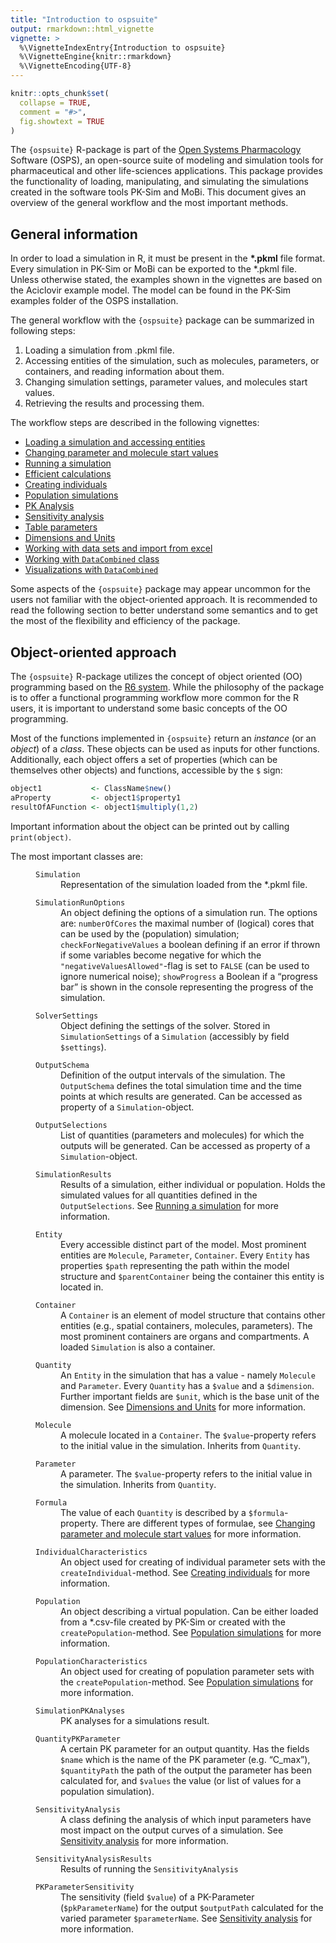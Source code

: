 ```yaml
---
title: "Introduction to ospsuite"
output: rmarkdown::html_vignette
vignette: >
  %\VignetteIndexEntry{Introduction to ospsuite}
  %\VignetteEngine{knitr::rmarkdown}
  %\VignetteEncoding{UTF-8}
---
```


```r
knitr::opts_chunk$set(
  collapse = TRUE,
  comment = "#>",
  fig.showtext = TRUE
)
```

The `{ospsuite}` R-package is part of the [Open Systems Pharmacology](http://www.open-systems-pharmacology.org/) Software (OSPS), an open-source suite of modeling and simulation tools for pharmaceutical and other life-sciences applications. This package provides the functionality of loading, manipulating, and simulating the simulations created in the software tools PK-Sim and MoBi. This document gives an overview of the general workflow and the most important methods.

## General information

In order to load a simulation in R, it must be present in the **\*.pkml** file format. Every simulation in PK-Sim or MoBi can be exported to the *.pkml file. Unless otherwise stated, the examples shown in the vignettes are based on the Aciclovir example model. The model can be found in the PK-Sim examples folder of the OSPS installation.

The general workflow with the `{ospsuite}` package can be summarized in following steps:

  1. Loading a simulation from .pkml file.
  2. Accessing entities of the simulation, such as molecules, parameters, or containers, and reading information about them.
  3. Changing simulation settings, parameter values, and molecules start values.
  4. Retrieving the results and processing them.

The workflow steps are described in the following vignettes:

* [Loading a simulation and accessing entities](load-get.html)
* [Changing parameter and molecule start values](set-values.html)
* [Running a simulation](run-simulation.html)
* [Efficient calculations](efficient-calculations.html)
* [Creating individuals](create-individual.html)
* [Population simulations](create-run-population.html)
* [PK Analysis](pk-analysis.html)
* [Sensitivity analysis](sensitivity-analysis.html)
* [Table parameters](table-parameters.html)
* [Dimensions and Units](unit-conversion.html)
* [Working with data sets and import from excel](observed-data.html)
* [Working with `DataCombined` class](data-combined.html)
* [Visualizations with `DataCombined`](data-combined-plotting.html)

Some aspects of the `{ospsuite}` package may appear uncommon for the users not familiar with the object-oriented approach. It is recommended to read the following section to better understand some semantics and to get the most of the flexibility and efficiency of the package.

## Object-oriented approach

The `{ospsuite}` R-package utilizes the concept of object oriented (OO) programming based on the [R6 system](https://adv-r.hadley.nz/r6.html). While the philosophy of the package is to offer a functional programming workflow more common for the R users, it is important to understand some basic concepts of the OO programming. 

Most of the functions implemented in `{ospsuite}` return an *instance* (or an *object*) of a *class*. These objects can be used as inputs for other functions. Additionally, each object offers a set of properties (which can be themselves other objects) and functions, accessible by the `$` sign:

```r
object1           <- ClassName$new()
aProperty         <- object1$property1
resultOfAFunction <- object1$multiply(1,2)
```

Important information about the object can be printed out by calling `print(object)`.

The most important classes are:

  : `Simulation`
    : Representation of the simulation loaded from the *.pkml file.
  : `SimulationRunOptions`
    : An object defining the options of a simulation run. The options are: `numberOfCores` the maximal number of (logical) cores that can be used by the (population) simulation; `checkForNegativeValues` a boolean defining if an error if thrown if some variables become negative for which the `"negativeValuesAllowed"`-flag is set to `FALSE` (can be used to ignore numerical noise); `showProgress` a Boolean if a "progress bar" is shown in the console representing the progress of the simulation.
  : `SolverSettings`
    : Object defining the settings of the solver. Stored in `SimulationSettings` of a `Simulation` (accessibly by field `$settings`).
  : `OutputSchema`
    : Definition of the output intervals of the simulation. The `OutputSchema` defines the total simulation time and the time points at which results are generated. Can be accessed as property of a `Simulation`-object.
  : `OutputSelections`
    : List of quantities (parameters and molecules) for which the outputs will be generated. Can be accessed as property of a `Simulation`-object.
  : `SimulationResults`
    : Results of a simulation, either individual or population. Holds the simulated values for all quantities defined in the `OutputSelections`. See [Running a simulation](run-simulation.html) for more information.
  : `Entity`
    : Every accessible distinct part of the model. Most prominent entities are `Molecule`, `Parameter`, `Container`. Every `Entity` has properties `$path` representing the path within the model structure and `$parentContainer` being the container this entity is located in.
  : `Container`
    : A `Container` is an element of model structure that contains other entities (e.g., spatial containers, molecules, parameters).
    The most prominent containers are organs and compartments. A loaded `Simulation` is also a container.
  : `Quantity`
    : An `Entity` in the simulation that has a value - namely `Molecule` and `Parameter`. Every `Quantity` has a `$value` and a `$dimension`. Further important fields are `$unit`, which is the base unit of the dimension. See [Dimensions and Units](unit-conversion.html) for more information.
  : `Molecule`
    : A molecule located in a `Container`. The `$value`-property refers to the initial value in the simulation. Inherits from `Quantity`.
  : `Parameter`
    : A parameter. The `$value`-property refers to the initial value in the simulation. Inherits from `Quantity`.
  : `Formula`
    : The value of each `Quantity` is described by a `$formula`-property. There are different types of formulae, see [Changing parameter and molecule start values](set-values.html) for more information.
  : `IndividualCharacteristics`
    : An object used for creating of individual parameter sets with the `createIndividual`-method. See [Creating individuals](create-individual.html) for more information.
  : `Population`
    : An object describing a virtual population. Can be either loaded from a *.csv-file created by PK-Sim or created with the `createPopulation`-method. See [Population simulations](create-run-population.html) for more information.
  : `PopulationCharacteristics`
    : An object used for creating of population parameter sets with the `createPopulation`-method. See [Population simulations](create-run-population.html) for more information.
  : `SimulationPKAnalyses`
    : PK analyses for a simulations result.
  : `QuantityPKParameter`
    : A certain PK parameter for an output quantity. Has the fields `$name` which is the name of the PK parameter (e.g. "C_max"), `$quantityPath` the path of the output the parameter has been calculated for, and `$values` the value (or list of values for a population simulation).
  : `SensitivityAnalysis`
    : A class defining the analysis of which input parameters have most impact on the output curves of a simulation. See [Sensitivity analysis](sensitivity-analysis.html) for more information.
  : `SensitivityAnalysisResults`
    : Results of running the `SensitivityAnalysis`
  : `PKParameterSensitivity`
    : The sensitivity (field `$value`) of a PK-Parameter (`$pkParameterName`) for the output `$outputPath` calculated for the varied parameter `$parameterName`. See [Sensitivity analysis](sensitivity-analysis.html) for more information.

